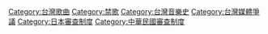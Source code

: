 {{catmore|臺灣禁歌列表}}
[[Category:台灣歌曲|Category:台灣歌曲]]
[[Category:禁歌|Category:禁歌]]
[[Category:台灣音樂史|Category:台灣音樂史]]
[[Category:台灣媒體爭議|Category:台灣媒體爭議]]
[[Category:日本審查制度|Category:日本審查制度]]
[[Category:中華民國審查制度|Category:中華民國審查制度]]